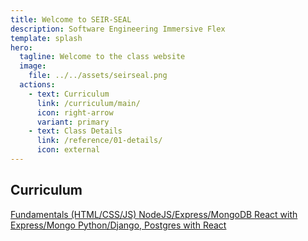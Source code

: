 ```yaml
---
title: Welcome to SEIR-SEAL
description: Software Engineering Immersive Flex
template: splash
hero:
  tagline: Welcome to the class website
  image:
    file: ../../assets/seirseal.png
  actions:
    - text: Curriculum
      link: /curriculum/main/
      icon: right-arrow
      variant: primary
    - text: Class Details
      link: /reference/01-details/
      icon: external
---
```



## Curriculum

<CardGrid stagger>
	<a href="/curriculum/unit-1/">
		<Card title="Unit 1" icon="open-book">
			Fundamentals (HTML/CSS/JS)
		</Card>
	</a>
	<a href="/curriculum/unit-2/">
		<Card title="Unit 2" icon="open-book">
			NodeJS/Express/MongoDB
		</Card>
	</a>
	<a href="/curriculum/unit-3/">
		<Card title="Unit 3" icon="open-book">
			React with Express/Mongo
		</Card>
	</a>
	<a href="/curriculum/unit-4/">
		<Card title="Unit 4" icon="open-book">
			Python/Django, Postgres with React
		</Card>
	</a>
</CardGrid>
